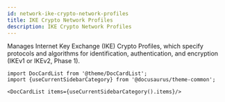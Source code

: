```yaml
---
id: network-ike-crypto-network-profiles
title: IKE Crypto Network Profiles
description: IKE Crypto Network Profiles
---
```




Manages Internet Key Exchange (IKE) Crypto Profiles, which specify protocols and algorithms for identification, authentication, and
encryption (IKEv1 or IKEv2, Phase 1).




```mdx-code-block
import DocCardList from '@theme/DocCardList';
import {useCurrentSidebarCategory} from '@docusaurus/theme-common';

<DocCardList items={useCurrentSidebarCategory().items}/>
```
      